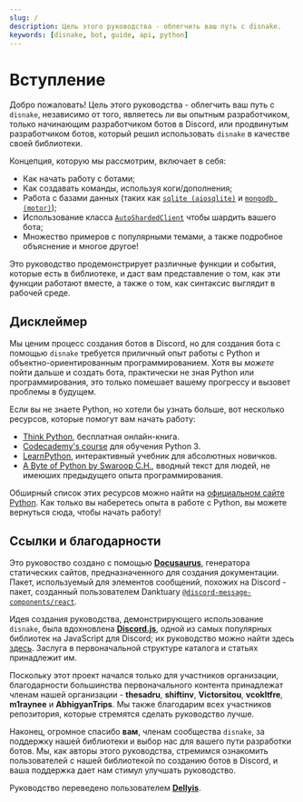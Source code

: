```yaml
---
slug: /
description: Цель этого руководства - облегчить ваш путь с disnake.
keywords: [disnake, bot, guide, api, python]
---
```


# Вступление

Добро пожаловать! Цель этого руководства - облегчить ваш путь с `disnake`, независимо от того, являетесь ли вы опытным
разработчиком, только начинающим разработчиком ботов в Discord, или продвинутым разработчиком ботов, который решил
использовать `disnake` в качестве своей библиотеки.

Концепция, которую мы рассмотрим, включает в себя:

-   Как начать работу с ботами;
-   Как создавать команды, используя коги/дополнения;
-   Работа с базами данных (таких как [`sqlite (aiosqlite)`][sqlite-docs] и [`mongodb (motor)`][motor-docs]);
-   Использование класса [`AutoShardedClient`](https://disnake.readthedocs.io/en/latest/api.html#disnake.AutoShardedClient)
    чтобы шардить вашего бота;
-   Множество примеров с популярными темами, а также подробное объяснение и многое другое!

[sqlite-docs]: https://aiosqlite.omnilib.dev/en/latest/
[motor-docs]: https://motor.readthedocs.io/en/stable/tutorial-asyncio.html

Это руководство продемонстрирует различные функции и события, которые есть в библиотеке, и даст вам представление о том,
как эти функции работают вместе, а также о том, как синтаксис выглядит в рабочей среде.

## Дисклеймер

Мы ценим процесс создания ботов в Discord, но для создания бота с помощью `disnake` требуется приличный опыт работы с
Python и объектно-ориентированным программированием. Хотя вы _можете_ пойти дальше и создать бота, практически не зная
Python или программирования, это только помешает вашему прогрессу и вызовет проблемы в будущем.

Если вы не знаете Python, но хотели бы узнать больше, вот несколько ресурсов, которые помогут вам начать работу:

-   [Think Python](https://greenteapress.com/thinkpython/html/index.html), бесплатная онлайн-книга.
-   [Codecademy's course](https://www.codecademy.com/learn/learn-python-3) для обучения Python 3.
-   [LearnPython](https://www.learnpython.org/), интерактивный учебник для абсолютных новичков.
-   [A Byte of Python by Swaroop C.H.](https://python.swaroopch.com/), вводный текст для людей, не имеюших предыдущего
    опыта программирования.

Обширный список этих ресурсов можно найти на
[официальном сайте Python](https://wiki.python.org/moin/BeginnersGuide/NonProgrammers). Как только вы наберетесь опыта
в работе с Python, вы можете вернуться сюда, чтобы начать работу!

## Ссылки и благодарности

Это руковоство создано с помощью [**Docusaurus**](https://docusaurus.io/), генератора статических сайтов,
предназначенного для создания документации. Пакет, используемый для элементов сообщений, похожих на Discord - пакет,
созданный пользователем Danktuary [`@discord-message-components/react`](https://www.npmjs.com/package/@discord-message-components/react).

Идея создания руководства, демонстрирующего использование `disnake`, была вдохновлена
[**Discord.js**](https://discord.js.org/), одной из самых популярных библиотек на JavaScript для Discord; их
руководство можно найти здесь [здесь](https://discordjs.guide/). Заслуга в первоначальной структуре каталога и статьях
принадлежит им.

Поскольку этот проект начался только для участников организации, благодарности большинства первоначального контента
принадлежат членам нашей организации - **thesadru**, **shiftinv**, **Victorsitou**, **vcokltfre**, **m1raynee** и
**AbhigyanTrips**. Мы также благодарим всех участников репозитория, которые стремятся сделать руководство лучше.

Наконец, огромное спасибо **вам**, членам сообщества `disnake`, за поддержку нашей библиотеки и выбор нас для вашего
пути разработки ботов. Мы, как авторы этого руководства, стремимся ознакомить пользователей с нашей библиотекой по
созданию ботов в Discord, и ваша поддержка дает нам стимул улучшать руководство.

Руководство переведено пользователем [**Dellyis**](https://dellyis.me/).
